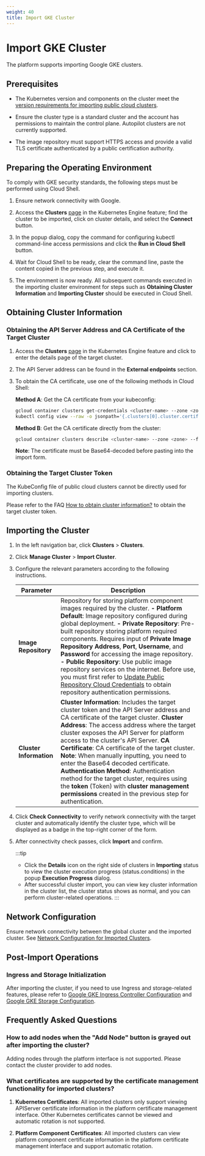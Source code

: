 ```yaml
---
weight: 40
title: Import GKE Cluster
---
```


# Import GKE Cluster

The platform supports importing Google GKE clusters.

## Prerequisites

* The Kubernetes version and components on the cluster meet the [version requirements for importing public cloud clusters](/configure/clusters/overview.mdx#version-cloud).

* Ensure the cluster type is a standard cluster and the account has permissions to maintain the control plane. Autopilot clusters are not currently supported.

* The image repository must support HTTPS access and provide a valid TLS certificate authenticated by a public certification authority.

## Preparing the Operating Environment

To comply with GKE security standards, the following steps must be performed using Cloud Shell.

1. Ensure network connectivity with Google.

2. Access the **Clusters** [page](https://console.cloud.google.com/kubernetes/list/overview) in the Kubernetes Engine feature; find the cluster to be imported, click on cluster details, and select the **Connect** button.

3. In the popup dialog, copy the command for configuring kubectl command-line access permissions and click the **Run in Cloud Shell** button.

4. Wait for Cloud Shell to be ready, clear the command line, paste the content copied in the previous step, and execute it.

5. The environment is now ready. All subsequent commands executed in the importing cluster environment for steps such as **Obtaining Cluster Information** and **Importing Cluster** should be executed in Cloud Shell.

## Obtaining Cluster Information

### Obtaining the API Server Address and CA Certificate of the Target Cluster

1. Access the **Clusters** [page](https://console.cloud.google.com/kubernetes/list/overview) in the Kubernetes Engine feature and click to enter the details page of the target cluster.

2. The API Server address can be found in the **External endpoints** section.

3. To obtain the CA certificate, use one of the following methods in Cloud Shell:

    **Method A**: Get the CA certificate from your kubeconfig:
    ```bash
    gcloud container clusters get-credentials <cluster-name> --zone <zone>
    kubectl config view --raw -o jsonpath='{.clusters[0].cluster.certificate-authority-data}' | base64 -d
    ```

    **Method B**: Get the CA certificate directly from the cluster:
    ```bash
    gcloud container clusters describe <cluster-name> --zone <zone> --format='get(masterAuth.clusterCaCertificate)' | base64 -d
    ```

    **Note**: The certificate must be Base64-decoded before pasting into the import form.

### Obtaining the Target Cluster Token

The KubeConfig file of public cloud clusters cannot be directly used for importing clusters.

Please refer to the FAQ [How to obtain cluster information?](/configure/clusters/how-to/fetch-kubeconfig.mdx) to obtain the target cluster token.

## Importing the Cluster

1. In the left navigation bar, click **Clusters** > **Clusters**.

2. Click **Manage Cluster** > **Import Cluster**.

3. Configure the relevant parameters according to the following instructions.

    |   Parameter |    Description    |
    | ------ | -------- |
    |  **Image Repository**  | Repository for storing platform component images required by the cluster. **- Platform Default**: Image repository configured during global deployment. **- Private Repository**: Pre-built repository storing platform required components. Requires input of **Private Image Repository Address**, **Port**, **Username**, and **Password** for accessing the image repository. **- Public Repository**: Use public image repository services on the internet. Before use, you must first refer to [Update Public Repository Cloud Credentials](/configure/clusters/how-to/update_public_repository_credentials.mdx) to obtain repository authentication permissions. |
    |  **Cluster Information**  | **Cluster Information**: Includes the target cluster token and the API Server address and CA certificate of the target cluster. **Cluster Address**: The access address where the target cluster exposes the API Server for platform access to the cluster's API Server. **CA Certificate**: CA certificate of the target cluster. **Note**: When manually inputting, you need to enter the Base64 decoded certificate. **Authentication Method**: Authentication method for the target cluster, requires using the **token** (Token) with **cluster management permissions** created in the previous step for authentication. |

4. Click **Check Connectivity** to verify network connectivity with the target cluster and automatically identify the cluster type, which will be displayed as a badge in the top-right corner of the form.

5. After connectivity check passes, click **Import** and confirm.

    :::tip

    * Click the **Details** icon on the right side of clusters in **Importing** status to view the cluster execution progress (status.conditions) in the popup **Execution Progress** dialog.
    * After successful cluster import, you can view key cluster information in the cluster list, the cluster status shows as normal, and you can perform cluster-related operations.
    :::

## Network Configuration

Ensure network connectivity between the global cluster and the imported cluster. See [Network Configuration for Imported Clusters](/configure/clusters/how-to/annotate-platform-url.mdx).

## Post-Import Operations

### Ingress and Storage Initialization

After importing the cluster, if you need to use Ingress and storage-related features, please refer to [Google GKE Ingress Controller Configuration](/configure/clusters/managed/cloud-init/network/google-gke.mdx) and [Google GKE Storage Configuration](/configure/clusters/managed/cloud-init/storage/google-gke.mdx).

## Frequently Asked Questions

### How to add nodes when the "Add Node" button is grayed out after importing the cluster?

Adding nodes through the platform interface is not supported. Please contact the cluster provider to add nodes.

### What certificates are supported by the certificate management functionality for imported clusters?

1. **Kubernetes Certificates**: All imported clusters only support viewing APIServer certificate information in the platform certificate management interface. Other Kubernetes certificates cannot be viewed and automatic rotation is not supported.

2. **Platform Component Certificates**: All imported clusters can view platform component certificate information in the platform certificate management interface and support automatic rotation.
